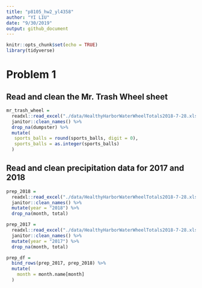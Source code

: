 ```yaml
---
title: "p8105_hw2_yl4358"
author: "YI LIU"
date: "9/30/2019"
output: github_document
---
```


```r
knitr::opts_chunk$set(echo = TRUE)
library(tidyverse)
```

# Problem 1

## Read and clean the Mr. Trash Wheel sheet

```r
mr_trash_wheel = 
  readxl::read_excel("./data/HealthyHarborWaterWheelTotals2018-7-28.xlsx", sheet = "Mr. Trash Wheel", range = "A2:N338") %>% 
  janitor::clean_names() %>% 
  drop_na(dumpster) %>%
  mutate(
   sports_balls = round(sports_balls, digit = 0),
   sports_balls = as.integer(sports_balls)
  ) 
```

## Read and clean precipitation data for 2017 and 2018

```r
prep_2018 = 
  readxl::read_excel("./data/HealthyHarborWaterWheelTotals2018-7-28.xlsx", sheet = "2018 Precipitation", range = "A2:B15") %>%
  janitor::clean_names() %>% 
  mutate(year = "2018") %>% 
  drop_na(month, total)

prep_2017 = 
  readxl::read_excel("./data/HealthyHarborWaterWheelTotals2018-7-28.xlsx", sheet = "2017 Precipitation", range = "A2:B15") %>%
  janitor::clean_names() %>% 
  mutate(year = "2017") %>% 
  drop_na(month, total)

prep_df = 
  bind_rows(prep_2017, prep_2018) %>% 
  mutate(
    month = month.name[month]
  ) 

```

